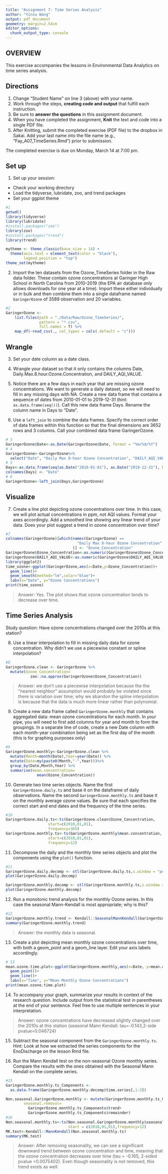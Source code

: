 ```yaml
---
title: "Assignment 7: Time Series Analysis"
author: "Yinsu Wang"
output: pdf_document
geometry: margin=2.54cm
editor_options: 
  chunk_output_type: console
---
```


## OVERVIEW

This exercise accompanies the lessons in Environmental Data Analytics on time series analysis. 

## Directions
1. Change "Student Name" on line 3 (above) with your name.
2. Work through the steps, **creating code and output** that fulfill each instruction.
3. Be sure to **answer the questions** in this assignment document.
4. When you have completed the assignment, **Knit** the text and code into a single PDF file.
5. After Knitting, submit the completed exercise (PDF file) to the dropbox in Sakai. Add your last name into the file name (e.g., "Fay_A07_TimeSeries.Rmd") prior to submission.

The completed exercise is due on Monday, March 14 at 7:00 pm.

## Set up 
1. Set up your session:

* Check your working directory
* Load the tidyverse, lubridate, zoo, and trend packages
* Set your ggplot theme

```r
#1
getwd()
library(tidyverse)
library(lubridate)
#install.packages("zoo")
library(zoo)
#install.packages("trend")
library(trend)

mytheme <- theme_classic(base_size = 14) +
  theme(axis.text = element_text(color = "black"), 
        legend.position = "top")
theme_set(mytheme)
```


2. Import the ten datasets from the Ozone_TimeSeries folder in the Raw data folder. These contain ozone concentrations at Garinger High School in North Carolina from 2010-2019 (the EPA air database only allows downloads for one year at a time). Import these either individually or in bulk and then combine them into a single dataframe named `GaringerOzone` of 3589 observation and 20 variables. 

```r
#2
GaringerOzone <-
    list.files(path = "./Data/Raw/Ozone_TimeSeries/",
               pattern = "*.csv", 
               full.names = T) %>% 
    map_df(~read_csv(., col_types = cols(.default = "c"))) 

```

## Wrangle

3. Set your date column as a date class.

4. Wrangle your dataset so that it only contains the columns Date, Daily.Max.8.hour.Ozone.Concentration, and DAILY_AQI_VALUE. 

5. Notice there are a few days in each year that are missing ozone concentrations. We want to generate a daily dataset, so we will need to fill in any missing days with NA. Create a new data frame that contains a sequence of dates from 2010-01-01 to 2019-12-31 (hint: `as.data.frame(seq())`). Call this new data frame Days. Rename the column name in Days to "Date".

6. Use a `left_join` to combine the data frames. Specify the correct order of data frames within this function so that the final dimensions are 3652 rows and 3 columns. Call your combined data frame GaringerOzone. 

```r
# 3
GaringerOzone$Date<-as.Date(GaringerOzone$Date, format = "%m/%d/%Y")
# 4
GaringerOzone<-GaringerOzone%>%
  select("Date", "Daily Max 8-hour Ozone Concentration", "DAILY_AQI_VALUE")
# 5
Days<-as.data.frame(seq(as.Date("2010-01-01"), as.Date("2019-12-31"), by="days"))
colnames(Days) <- "Date"
# 6
GaringerOzone<-left_join(Days,GaringerOzone)
```

## Visualize

7. Create a line plot depicting ozone concentrations over time. In this case, we will plot actual concentrations in ppm, not AQI values. Format your axes accordingly. Add a smoothed line showing any linear trend of your data. Does your plot suggest a trend in ozone concentration over time?

```r
#7
colnames(GaringerOzone)[which(names(GaringerOzone) == 
                                "Daily Max 8-hour Ozone Concentration"
                              )] <- "Ozone_Concentration"
GaringerOzone$Ozone_Concentration<-as.numeric(GaringerOzone$Ozone_Concentration)
GaringerOzone$DAILY_AQI_VALUE<-as.numeric(GaringerOzone$DAILY_AQI_VALUE)
library(ggplot2)
time_ozone<-ggplot(GaringerOzone,aes(x=Date,y=Ozone_Concentration))+
  geom_line()+
  geom_smooth(method="lm",color="blue")+
  labs(x="Date", y="Ozone Concentrations")
print(time_ozone)
```

>Answer: Yes. The plot shows that ozone concentration tends to decrease over time. 

## Time Series Analysis

Study question: Have ozone concentrations changed over the 2010s at this station? 

8. Use a linear interpolation to fill in missing daily data for ozone concentration. Why didn't we use a piecewise constant or spline interpolation?

```r
#8
GaringerOzone.clean <- GaringerOzone %>% 
  mutate(Ozone_Concentration=
           zoo::na.approx(GaringerOzone$Ozone_Concentration))
```

> Answer:  we don't use a piecewise interpolation because the the "nearest neighbor" assumption would probably be violated since there is variation over time; why we abandon the spline interpolation is because that the data is much more linear rather than polynomial.  


9. Create a new data frame called `GaringerOzone.monthly` that contains aggregated data: mean ozone concentrations for each month. In your pipe, you will need to first add columns for year and month to form the groupings. In a separate line of code, create a new Date column with each month-year combination being set as the first day of the month (this is for graphing purposes only)

```r
#9
GaringerOzone.monthly<-GaringerOzone.clean %>%
  mutate(Month=month(Date),Year=year(Date)) %>%
  mutate(Date=my(paste0(Month,"-",Year)))%>%
  group_by(Date,Month,Year) %>%
  summarise(mean.concentration=
              mean(Ozone_Concentration)) 
```


10. Generate two time series objects. Name the first `GaringerOzone.daily.ts` and base it on the dataframe of daily observations. Name the second `GaringerOzone.monthly.ts` and base it on the monthly average ozone values. Be sure that each specifies the correct start and end dates and the frequency of the time series.

```r
#10
GaringerOzone.daily.ts<-ts(GaringerOzone.clean$Ozone_Concentration,
                   start=c(2010,01,01),
                   frequency=365) 
GaringerOzone.monthly.ts<-ts(GaringerOzone.monthly$mean.concentration,
                   start=c(2010,01,01),
                   frequency=12) 

```


11. Decompose the daily and the monthly time series objects and plot the components using the `plot()` function.

```r
#11
GaringerOzone.daily.decomp <- stl(GaringerOzone.daily.ts,s.window = "periodic")
plot(GaringerOzone.daily.decomp)

GaringerOzone.monthly.decomp <- stl(GaringerOzone.monthly.ts,s.window = "periodic")
plot(GaringerOzone.monthly.decomp)

```


12. Run a monotonic trend analysis for the monthly Ozone series. In this case the seasonal Mann-Kendall is most appropriate; why is this?

```r
#12
GaringerOzone.monthly.trend <- Kendall::SeasonalMannKendall(GaringerOzone.monthly.ts)
summary(GaringerOzone.monthly.trend)
```

> Answer:  the monthly data is seasonal. 

13. Create a plot depicting mean monthly ozone concentrations over time, with both a geom_point and a geom_line layer. Edit your axis labels accordingly.

```r
# 13
mean.ozone.time.plot<-ggplot(GaringerOzone.monthly,aes(x=Date, y=mean.concentration))+
  geom_point()+
  geom_line()+
  labs(x="Time", y="Mean Monthly Ozone Concentrations")
print(mean.ozone.time.plot)
```

14. To accompany your graph, summarize your results in context of the research question. Include output from the statistical test in parentheses at the end of your sentence. Feel free to use multiple sentences in your interpretation.

> Answer:  ozone concentrations have decreased slightly changed over the 2010s at this station (seasonal Mann Kendall: tau=-0.143,2-side pvalue=0.046724)

15. Subtract the seasonal component from the `GaringerOzone.monthly.ts`. Hint: Look at how we extracted the series components for the EnoDischarge on the lesson Rmd file.

16. Run the Mann Kendall test on the non-seasonal Ozone monthly series. Compare the results with the ones obtained with the Seasonal Mann Kendall on the complete series.

```r
#15
GaringerOzone.monthly.ts_Components <-
  as.data.frame(GaringerOzone.monthly.decomp$time.series[,1:3])

Non.seasonal.GaringerOzone.monthly <- mutate(GaringerOzone.monthly.ts_Components,
        seasonal.removal=
          GaringerOzone.monthly.ts_Components$trend+
          GaringerOzone.monthly.ts_Components$remainder)
#16
Non.seasonal.monthly.ts<-ts(Non.seasonal.GaringerOzone.monthly$seasonal.removal,
                            start = c(2010,01,01),frequency=12)
MK.test<-Kendall::MannKendall(Non.seasonal.monthly.ts)
summary(MK.test)
```

> Answer: After removing seasonality, we can see a significant downward trend between ozone concentration and time, meaning that the ozone concentration decreases over time (tau = -0.165, 2-sided pvalue =0.0075402). Even though seasonality is not removed, this trend exists as well. 
